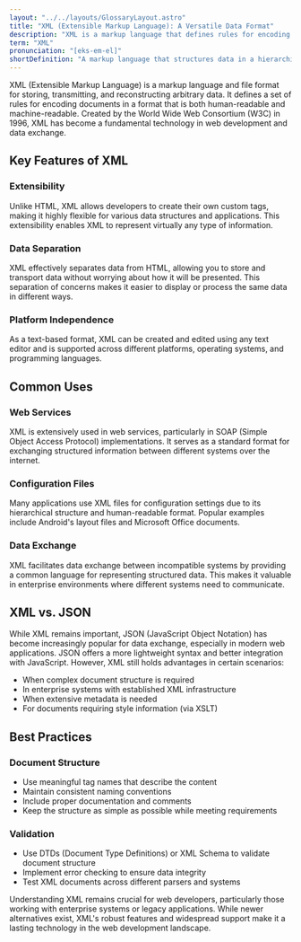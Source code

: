 ```yaml
---
layout: "../../layouts/GlossaryLayout.astro"
title: "XML (Extensible Markup Language): A Versatile Data Format"
description: "XML is a markup language that defines rules for encoding documents in a format that is both human-readable and machine-readable, used widely in web services and data exchange."
term: "XML"
pronunciation: "[eks-em-el]"
shortDefinition: "A markup language that structures data in a hierarchical format using custom tags, enabling data sharing between different systems and applications."
---
```


XML (Extensible Markup Language) is a markup language and file format for storing, transmitting, and reconstructing arbitrary data. It defines a set of rules for encoding documents in a format that is both human-readable and machine-readable. Created by the World Wide Web Consortium (W3C) in 1996, XML has become a fundamental technology in web development and data exchange.

## Key Features of XML

### Extensibility
Unlike HTML, XML allows developers to create their own custom tags, making it highly flexible for various data structures and applications. This extensibility enables XML to represent virtually any type of information.

### Data Separation
XML effectively separates data from HTML, allowing you to store and transport data without worrying about how it will be presented. This separation of concerns makes it easier to display or process the same data in different ways.

### Platform Independence
As a text-based format, XML can be created and edited using any text editor and is supported across different platforms, operating systems, and programming languages.

## Common Uses

### Web Services
XML is extensively used in web services, particularly in SOAP (Simple Object Access Protocol) implementations. It serves as a standard format for exchanging structured information between different systems over the internet.

### Configuration Files
Many applications use XML files for configuration settings due to its hierarchical structure and human-readable format. Popular examples include Android's layout files and Microsoft Office documents.

### Data Exchange
XML facilitates data exchange between incompatible systems by providing a common language for representing structured data. This makes it valuable in enterprise environments where different systems need to communicate.

## XML vs. JSON

While XML remains important, JSON (JavaScript Object Notation) has become increasingly popular for data exchange, especially in modern web applications. JSON offers a more lightweight syntax and better integration with JavaScript. However, XML still holds advantages in certain scenarios:

- When complex document structure is required
- In enterprise systems with established XML infrastructure
- When extensive metadata is needed
- For documents requiring style information (via XSLT)

## Best Practices

### Document Structure
- Use meaningful tag names that describe the content
- Maintain consistent naming conventions
- Include proper documentation and comments
- Keep the structure as simple as possible while meeting requirements

### Validation
- Use DTDs (Document Type Definitions) or XML Schema to validate document structure
- Implement error checking to ensure data integrity
- Test XML documents across different parsers and systems

Understanding XML remains crucial for web developers, particularly those working with enterprise systems or legacy applications. While newer alternatives exist, XML's robust features and widespread support make it a lasting technology in the web development landscape.